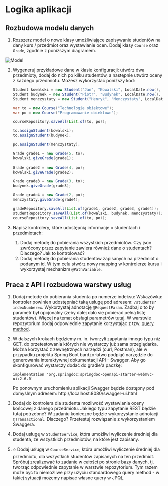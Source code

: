 
# Logika aplikacji

## Rozbudowa modelu danych

1. Rozszerz model o nowe klasy umożliwiające zapisywanie studentów na dany kurs / przedmiot oraz wystawianie ocen. Dodaj klasy `Course` oraz `Grade`, zgodnie z poniższym diagramem. 

![Model](/07-spring2/model.png)

2. Wygeneruj przykładowe dane w klasie konfiguracji: utwórz dwa przedmioty, dodaj do nich po kilku studentów, a następnie utwórz oceny z każdego przedmiotu. Możesz wykorzystać poniższy kod:
    ```java
    Student kowalski = new Student("Jan", "Kowalski", LocalDate.now(), "123456");
    Student budynek = new Student("Piotr", "Budynek", LocalDate.now(), "6547891");
    Student menczystaty = new Student("Henryk", "Menczystaty", LocalDate.now(), "848565");
    
    var to = new Course("Technologie obiektowe");
    var po = new Course("Programowanie obiektowe");
    
    courseRepository.saveAll(List.of(to, po));
    
    to.assignStudent(kowalski);
    to.assignStudent(budynek);
    
    po.assignStudent(menczystaty);
    
    Grade grade1 = new Grade(5, to);
    kowalski.giveGrade(grade1);
    
    Grade grade2 = new Grade(4, po);
    kowalski.giveGrade(grade2);
    
    Grade grade3 = new Grade(3, to);
    budynek.giveGrade(grade3);
    
    Grade grade4 = new Grade(2, po);
    menczystaty.giveGrade(grade4);
    
    gradeRepository.saveAll(List.of(grade1, grade2, grade3, grade4));
    studentRepository.saveAll(List.of(kowalski, budynek, menczystaty));
    courseRepository.saveAll(List.of(to, po));
    ```

3. Napisz kontrolery, które udostępnią informacje o studentach i przedmiotach:
    1. Dodaj metodę do pobierania wszystkich przedmiotów. Czy json zwrócony przez zapytanie zawiera również dane o studentach? Dlaczego? Jak to kontrolować?
    1. Dodaj metodę do pobierania studentów zapisanych na przedmiot o podanym id. W tym celu stwórz nowy mapping w kontrolerze kursu i wykorzystaj mechanizm `@PathVariable`.

## Praca z API i rozbudowa warstwy usług

1. Dodaj metodę do pobierania studenta po numerze indeksu:
Wskazówka: kontroler powinien udostępniać taką usługę pod adresem: `/students?indexNumber=x`. Wykorzystaj adnotację `@RequestParam`. Zadbaj o to by parametr był opcjonalny (żeby dalej dalo się pobierać pełną listę studentów). Więcej na temat obsługi parametrów [tutaj](https://www.baeldung.com/spring-requestparam-vs-pathvariable).
W warstwie repozytorium dodaj odpowiednie zapytanie korzystając z tzw. [query method](https://docs.spring.io/spring-data/jpa/docs/current/reference/html/#repositories.query-methods).

1. W dalszych krokach będziemy m. in. tworzyli zapytania innego typu niż GET, do przetestowania których nie wystarczy już sama przeglądarka. Można korzystać z zewnętrznych narzędzi (curl, Postman), ale w przypadku projektu Spring Boot bardzo łatwo podpiąć narzędzie do generowania interaktywnej dokumentacji API -  Swagger. Aby go skonfigurować wystarczy dodać do gradle'a paczkę:
    ```
    implementation 'org.springdoc:springdoc-openapi-starter-webmvc-ui:2.6.0'
    ```
    Po ponownym uruchomieniu aplikacji Swagger będzie dostępny pod domyślnym adresem:
    http://localhost:8080/swagger-ui.html 

1. Dodaj do kontrolera dla studenta możliwość wystawiania oceny końcowej z danego przedmiotu. Jakiego typu zapytanie REST będzie tutaj potrzebne? W zadaniu konieczne będzie wykorzystanie adnotacji `@Transactional`. Dlaczego?
Przetestuj rozwiązanie z wykorzystaniem Swaggera.

1. Dodaj usługę w `StudentService`, która umożliwi wyliczenie średniej dla studenta, ze wszystkich przedmiotów, na które jest zapisany.

1. ⭐ Dodaj usługę w `CourseService`, która umożliwi wyliczenie średniej dla przedmiotu, dla wszystkich studentów zapisanych na ten przedmiot. Spróbuj zrealizować to zadanie w całości po stronie bazy danych, tj. tworząc odpowiednie zapytanie w warstwie repozytorium. Tym razem może być to niemożliwe przy użyciu standardowego query method - w takiej sytuacji możemy napisać własne query w JPQL.